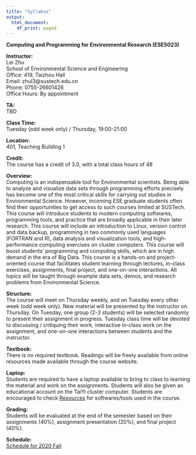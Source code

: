 ```yaml
---
title: "Syllabus"
output:
  html_document:
    df_print: paged
---
```

**Computing and Programming for Environmental Research (ESE5023)**

**Instructor:**  
Lei Zhu  
School of Environmental Science and Engineering  
Office: 419, Taizhou Hall  
Email: zhul3@sustech.edu.cn  
Phone: 0755-26601426  
Office Hours: By appointment

**TA:**    
TBD

**Class Time:**   
Tuesday (odd week only) / Thursday, 19:00-21:00

**Location:**   
401, Teaching Building 1

**Credit:**   
The course has a credit of 3.0, with a total class hours of 48

**Overview:**   
Computing is an indispensable tool for Environmental scientists. Being able to analyze and visualize data sets through programming efforts precisely has become one of the most critical skills for carrying out studies in Environmental Science. However, incoming ESE graduate students often find their opportunities to get access to such courses limited at SUSTech. This course will introduce students to modern computing softwares, programming tools, and practice that are broadly applicable in their later research. This course will include an introduction to Linux, version control and data backup, programming in two commonly used languages (FORTRAN and R), data analysis and visualization tools, and high-performance computing exercises on cluster computers. This course will boost students’ programming and computing skills, which are in high demand in the era of Big Data. This course is a hands-on and project-oriented course that facilitates student learning through lectures, in-class exercises, assignments, final project, and one-on-one interactions. All topics will be taught through example data sets, demos, and research problems from Environmental Science.

**Structure:**   
The course will meet on Thursday weekly, and on Tuesday every other week (odd week only). New material will be presented by the instructor on Thursday. On Tuesday, one group (2-3 students) will be selected randomly to present their assignment in progress. Tuesday class time will be devoted to discussing / critiquing their work, interactive in-class work on the assignment, and one-on-one interactions between students and the  instructor.

**Textbook:**   
There is no required textbook. Readings will be freely available from online resources made available through the course website.

**Laptop:**   
Students are required to have a laptop available to bring to class to learning the material and work on the assignments. Students will also be given an educational account on the TaiYi cluster computer. Students are encouraged to check [Resources](https://zhu-group.github.io/ese5023/Resource.html) for softwares/tools used in the course.

**Grading:**   
Students will be evaluated at the end of the semester based on their assignments (40%), assignment presentation (20%), and final project (40%).

**Schedule:**  
[Schedule for 2020 Fall](https://zhu-group.github.io/ese5023/Schedule.html) 